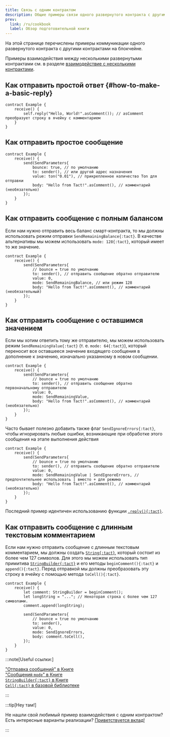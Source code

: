 ```yaml
---
title: Связь с одним контрактом
description: Общие примеры связи одного развернутого контракта с другими контрактами на блокчейне
prev:
  link: /ru/cookbook
  label: Обзор подготовительной книги
---
```


На этой странице перечислены примеры коммуникации одного развернутого контракта с другими контрактами на блокчейне.

Примеры взаимодействия между несколькими развернутыми контрактами см. в разделе [взаимодействие с несколькими контрактами](/ru/cookbook/multi-communication).

## Как отправить простой ответ {#how-to-make-a-basic-reply}

```tact
contract Example {
    receive() {
        self.reply("Hello, World!".asComment()); // asComment преобразует строку в ячейку с комментарием
    }
}
```

## Как отправить простое сообщение

```tact
contract Example {
    receive() {
        send(SendParameters{
            bounce: true, // по умолчанию
            to: sender(), // или другой адрес назначения
            value: ton("0.01"), // прикрепленное количество Ton для отправки
            body: "Hello from Tact!".asComment(), // комментарий (необязательно)
        });
    }
}
```

## Как отправить сообщение с полным балансом

Если нам нужно отправить весь баланс смарт-контракта, то мы должны использовать режим отправки `SendRemainingBalance{:tact}`. В качестве альтернативы мы можем использовать `mode: 128{:tact}`, который имеет то же значение.

```tact
contract Example {
    receive() {
        send(SendParameters{
            // bounce = true по умолчанию
            to: sender(), // отправить сообщение обратно отправителю
            value: 0,
            mode: SendRemainingBalance, // или режим 128
            body: "Hello from Tact!".asComment(), // комментарий (необязательный)
        });
    }
}
```

## Как отправить сообщение с оставшимся значением

Если мы хотим ответить тому же отправителю, мы можем использовать режим `SendRemainingValue{:tact}` (т. е. `mode: 64{:tact}`), который переносит все оставшееся значение входящего сообщения в дополнение к значению, изначально указанному в новом сообщении.

```tact
contract Example {
    receive() {
        send(SendParameters{
            // bounce = true по умолчанию
            to: sender(), // отправить сообщение обратно первоначальному отправителю
            value: 0,
            mode: SendRemainingValue,
            body: "Hello from Tact!".asComment(), // комментарий (необязательно)
        });
    }
}
```

Часто бывает полезно добавить также флаг `SendIgnoreErrors{:tact}`, чтобы игнорировать любые ошибки, возникающие при обработке этого сообщения на этапе выполнения действия

```tact
contract Example {
    receive() {
        send(SendParameters{
            // bounce = true по умолчанию
            to: sender(), // отправить сообщение обратно отправителю
            value: 0,
            mode: SendRemainingValue | SendIgnoreErrors, // предпочтительнее использовать | вместо + для режима
            body: "Hello from Tact!".asComment(), // комментарий (необязательно)
        });
    }
}
```

Последний пример идентичен использованию функции [`.reply(){:tact}`](#how-to-make-a-basic-reply).

## Как отправить сообщение с длинным текстовым комментарием

Если нам нужно отправить сообщение с длинным текстовым комментарием, мы должны создать [`String{:tact}`](/ru/book/types#primitive-types), который состоит из более чем $127$ символов. Для этого мы можем использовать тип примитива [`StringBuilder{:tact}`](/ru/book/types#primitive-types) и его методы `beginComment(){:tact}` и `append(){:tact}`. Перед отправкой мы должны преобразовать эту строку в ячейку с помощью метода `toCell(){:tact}`.

```tact
contract Example {
    receive() {
        let comment: StringBuilder = beginComment();
        let longString = "..."; // Некоторая строка с более чем 127 символами.
        comment.append(longString);

        send(SendParameters{
            // bounce = true по умолчанию
            to: sender(),
            value: 0,
            mode: SendIgnoreErrors,
            body: comment.toCell(),
        });
    }
}
```

:::note[Useful ссылки:]

  ["Отправка сообщений" в Книге](/ru/book/send#send-message)\
  ["Cообщения `mode`" в Книге](/ru/book/message-mode)\
  [`StringBuilder{:tact}` в Книге](/ru/book/types#primitive-types)\
  [`Cell{:tact}`  в базовой библиотеке](/ru/ref/core-cells)

:::

:::tip[Hey там!]

  Не нашли свой любимый пример взаимодействия с одним контрактом? Есть интересные варианты реализации? [Приветствуется вклад!](https://github.com/tact-lang/tact/issues)

:::
